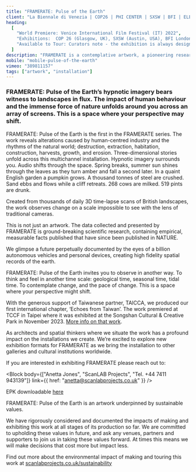 ```yaml
---
title: "FRAMERATE: Pulse of the Earth"
client: "La Biennale di Venezia | COP26 | PHI CENTER | SXSW | BFI | ELEKTRON"
heading:
  [
    "World Premiere: Venice International Film Festival (IT) 2022",
    "Exhibitions:  COP 26 (Glasgow, UK), SXSW (Austin, USA), BFI London Film Festival (UK), Centre PHI (Montreal, CA)  TCCF (TWN), ELEKTRON (LU), Cromer Art Space (UK), and The Watershed (Bristol, UK)",
    "Available to Tour: Curators note - the exhibition is always designed and installed in conversation with the location it inhabits",
  ]
description: "FRAMERATE is a contemplative artwork, a pioneering research tool and a shared immersive experience."
mobile: "mobile-pulse-of-the-earth"
vimeo: "389811157"
tags: ["artwork", "installation"]
---
```



### FRAMERATE: Pulse of the Earth’s hypnotic imagery bears witness to landscapes in flux. The impact of human behaviour and the immense force of nature unfolds around you across an array of screens. This is a space where your perspective may shift.

FRAMERATE: Pulse of the Earth is the first in the FRAMERATE series. The work reveals alterations caused by human-centred industry and the rhythms of the natural world; destruction, extraction, habitation, construction, harvests, growth, and erosion. Three-dimensional stories unfold across this multichannel installation. Hypnotic imagery surrounds you. Audio shifts through the space. Spring breaks, summer sun shines through the leaves as they turn amber and fall a second later. In a quaint English garden a pumpkin grows. A thousand tonnes of steel are crushed. Sand ebbs and flows while a cliff retreats. 268 cows are milked. 519 pints are drunk.

Created from thousands of daily 3D time-lapse scans of British landscapes, the work observes change on a scale impossible to see with the lens of traditional cameras.

This is not just an artwork. The data collected and presented by FRAMERATE is ground-breaking scientific research, containing empirical, measurable facts published that have since been published in NATURE.

We glimpse a future perpetually documented by the eyes of a billion autonomous vehicles and personal devices, creating high fidelity spatial records of the earth.

FRAMERATE: Pulse of the Earth invites you to observe in another way. To think and feel in another time scale: geological time, seasonal time, tidal time. To contemplate change, and the pace of change. This is a space where your perspective might shift.

With the generous support of Taiwanese partner, TAICCA, we produced our first international chapter, ‘Echoes from Taiwan’. The work premiered at TCCF in Taipei where it was exhibited at the Songshan Cultural & Creative Park in November 2023. [More info on that work](/projects/echoes-from-taiwan).

As architects and spatial thinkers where we situate the work has a profound impact on the installations we create. We’re excited to explore new exhibition formats for FRAMERATE as we bring the installation to other galleries and cultural institutions worldwide.

If you are interested in exhibiting FRAMERATE please reach out to:

<Block
  body={["Anetta Jones", "ScanLAB Projects", "Tel. +44 7411 943139"]}
  link={{ href: "anetta@scanlabprojects.co.uk" }}
/>

EPK downloadable [here](https://s3.eu-west-1.amazonaws.com/scanlabprojects.co.uk/assets/EPK/ScanLAB_EPK_v1.zip)

<ImageMagic
  href="framerate--body1.jpeg"
  caption="Photo credit: ScanLAB Projects"
/>

<ImageMagic
  href="framerate--body2.jpg"
  caption="Photo credit: ScanLAB Projects"
/>
<ImageMagic
  href="framerate--body3.jpg"
  caption="Photo credit: ScanLAB Projects"
/>
<ImageMagic
  href="framerate--body4.jpg"
  caption="Photo credit: ScanLAB Projects"
/>
<ImageMagic
  href="framerate--body5.jpg"
  caption="Photo credit: ScanLAB Projects"
/>
<ImageMagic
  href="Fframerate--body6.jpg"
  caption="Photo credit: ScanLAB Projects"
/>
<ImageMagic
  href="framerate--body7.jpg"
  caption="Photo credit: ScanLAB Projects"
/>

<ImageMagic href="framerate--body9.jpg" caption="Photo credit: ScanLAB Projects"/>


FRAMERATE: Pulse of the Earth is an artwork underpinned by sustainable values.

We have rigorously considered and documented the impacts of making and exhibiting this work at all stages of its production so far. We are committed to upholding these values in future, and ask any venues, partners and supporters to join us in taking these values forward. At times this means we will make decisions that cost more but impact less.

Find out more about the environmental impact of making and touring this work at
[scanlabprojects.co.uk/sustainability](/sustainability)

<ImageMagic href="framerate--body8.jpg" caption="" />


